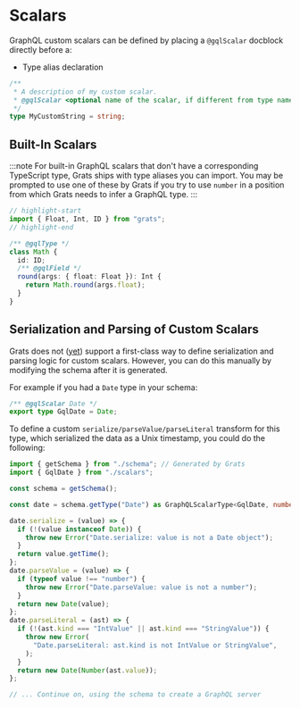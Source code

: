 # Scalars

GraphQL custom scalars can be defined by placing a `@gqlScalar` docblock directly before a:

- Type alias declaration

```ts
/**
 * A description of my custom scalar.
 * @gqlScalar <optional name of the scalar, if different from type name>
 */
type MyCustomString = string;
```

## Built-In Scalars

:::note
For built-in GraphQL scalars that don't have a corresponding TypeScript type, Grats ships with type aliases you can import. You may be prompted to use one of these by Grats if you try to use `number` in a position from which Grats needs to infer a GraphQL type.
:::

```ts
// highlight-start
import { Float, Int, ID } from "grats";
// highlight-end

/** @gqlType */
class Math {
  id: ID;
  /** @gqlField */
  round(args: { float: Float }): Int {
    return Math.round(args.float);
  }
}
```

## Serialization and Parsing of Custom Scalars

Grats does not ([yet](https://github.com/captbaritone/grats/issues/66)) support a first-class way to define serialization and parsing logic for custom scalars. However, you can do this manually by modifying the schema after it is generated.

For example if you had a `Date` type in your schema:

```ts title="scalars.ts"
/** @gqlScalar Date */
export type GqlDate = Date;
```

To define a custom `serialize/parseValue/parseLiteral` transform for this type, which serialized the data as a Unix timestamp, you could do the following:

```ts title="server.ts"
import { getSchema } from "./schema"; // Generated by Grats
import { GqlDate } from "./scalars";

const schema = getSchema();

const date = schema.getType("Date") as GraphQLScalarType<GqlDate, number>;

date.serialize = (value) => {
  if (!(value instanceof Date)) {
    throw new Error("Date.serialize: value is not a Date object");
  }
  return value.getTime();
};
date.parseValue = (value) => {
  if (typeof value !== "number") {
    throw new Error("Date.parseValue: value is not a number");
  }
  return new Date(value);
};
date.parseLiteral = (ast) => {
  if (!(ast.kind === "IntValue" || ast.kind === "StringValue")) {
    throw new Error(
      "Date.parseLiteral: ast.kind is not IntValue or StringValue",
    );
  }
  return new Date(Number(ast.value));
};

// ... Continue on, using the schema to create a GraphQL server
```
